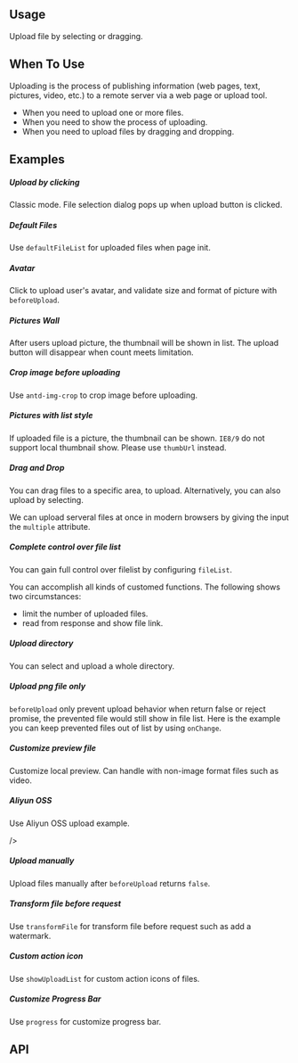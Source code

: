 
<Meta of={KitUploadStories} />

## Usage

Upload file by selecting or dragging.

## When To Use

Uploading is the process of publishing information (web pages, text, pictures, video, etc.) to a remote server via a web page or upload tool.

- When you need to upload one or more files.
- When you need to show the process of uploading.
- When you need to upload files by dragging and dropping.

## Examples

##### Upload by clicking

Classic mode. File selection dialog pops up when upload button is clicked.

<CustomCanvas content={Exemples.UploadByClicking} source={Sources.UploadByClicking} id="upload-upload-click" />

##### Default Files

Use `defaultFileList` for uploaded files when page init.

<CustomCanvas content={Exemples.DefaultFiles} source={Sources.DefaultFiles} id="upload-default-files" />

##### Avatar

Click to upload user's avatar, and validate size and format of picture with `beforeUpload`.

<CustomCanvas content={Exemples.Avatar} source={Sources.Avatar} id="upload-avatar" />

##### Pictures Wall

After users upload picture, the thumbnail will be shown in list. The upload button will disappear when count meets limitation.

<CustomCanvas content={Exemples.PicturesWall} source={Sources.PicturesWall} id="upload-pictures-wall" />

##### Crop image before uploading

Use `antd-img-crop` to crop image before uploading.

<CustomCanvas content={Exemples.Crop} source={Sources.Crop} id="upload-crop" />

##### Pictures with list style

If uploaded file is a picture, the thumbnail can be shown. `IE8/9` do not support local thumbnail show. Please use `thumbUrl` instead.

<CustomCanvas content={Exemples.ListStyle} source={Sources.ListStyle} id="upload-list-style" />

##### Drag and Drop

You can drag files to a specific area, to upload. Alternatively, you can also upload by selecting.

We can upload serveral files at once in modern browsers by giving the input the `multiple` attribute.

<CustomCanvas content={Exemples.DragNDrop} source={Sources.DragNDrop} id="upload-dnd" />

##### Complete control over file list

You can gain full control over filelist by configuring `fileList`.

You can accomplish all kinds of customed functions. The following shows two circumstances:
- limit the number of uploaded files.
- read from response and show file link. 

<CustomCanvas content={Exemples.CompleteControl} source={Sources.CompleteControl} id="upload-complete-control" />

##### Upload directory

You can select and upload a whole directory.

<CustomCanvas content={Exemples.Directory} source={Sources.Directory} id="upload-directory" />

##### Upload png file only

`beforeUpload` only prevent upload behavior when return false or reject promise, the prevented file would still show in file list. Here is the example you can keep prevented files out of list by using `onChange`.

<CustomCanvas content={Exemples.PngOnly} source={Sources.PngOnly} id="uploadpng-only" />

##### Customize preview file

Customize local preview. Can handle with non-image format files such as video.

<CustomCanvas content={Exemples.CustomPreview} source={Sources.CustomPreview} id="upload-custom-preview" />

##### Aliyun OSS

Use Aliyun OSS upload example.

<CustomCanvas content={Exemples.AliyunOSS} source={Sources.AliyunOSS} id="upload-aliyun-oss" />/>

##### Upload manually

Upload files manually after `beforeUpload` returns `false`.

<CustomCanvas content={Exemples.Manual} source={Sources.Manual} id="upload-manual" />

##### Transform file before request

Use `transformFile` for transform file before request such as add a watermark.

<CustomCanvas content={Exemples.Transform} source={Sources.Transform} id="upload-transform" />

##### Custom action icon

Use `showUploadList` for custom action icons of files.

<CustomCanvas content={Exemples.CustomActionIcon} source={Sources.CustomActionIcon} id="upload-custom-action-icon" />

##### Customize Progress Bar

Use `progress` for customize progress bar.

<CustomCanvas content={Exemples.CustomProgress} source={Sources.CustomProgress} id="upload-custom-progress" />

## API

<Canvas of={KitUploadStories.Api} />

<Controls of={KitUploadStories.Api} />